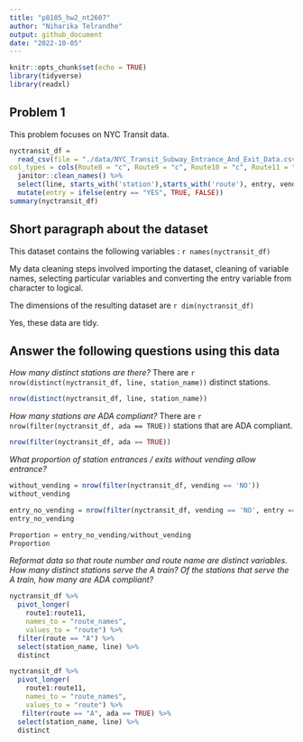 ```yaml
---
title: "p8105_hw2_nt2607"
author: "Niharika Telrandhe"
output: github_document 
date: "2022-10-05"
---
```


```r
knitr::opts_chunk$set(echo = TRUE)
library(tidyverse)
library(readxl)
```

## Problem 1
This problem focuses on NYC Transit data.

```r
nyctransit_df = 
  read_csv(file = "./data/NYC_Transit_Subway_Entrance_And_Exit_Data.csv",
col_types = cols(Route8 = "c", Route9 = "c", Route10 = "c", Route11 = "c")) %>% 
  janitor::clean_names() %>% 
  select(line, starts_with('station'),starts_with('route'), entry, vending, entrance_type, ada, -station_location) %>% 
  mutate(entry = ifelse(entry == "YES", TRUE, FALSE))
summary(nyctransit_df)
```
## Short paragraph about the dataset

This dataset contains the following variables : `r names(nyctransit_df)`

My data cleaning steps involved importing the dataset, cleaning of variable names, selecting particular variables and converting the entry variable from character to logical.

The dimensions of the resulting dataset are `r dim(nyctransit_df)`

Yes, these data are tidy.

## Answer the following questions using this data

*How many distinct stations are there?*
There are `r nrow(distinct(nyctransit_df, line, station_name))` distinct stations.
```r
nrow(distinct(nyctransit_df, line, station_name))
```

*How many stations are ADA compliant?*
There are `r nrow(filter(nyctransit_df, ada == TRUE))` stations that are ADA compliant.

```r
nrow(filter(nyctransit_df, ada == TRUE))
```

*What proportion of station entrances / exits without vending allow entrance?*
```r
without_vending = nrow(filter(nyctransit_df, vending == 'NO'))
without_vending

entry_no_vending = nrow(filter(nyctransit_df, vending == 'NO', entry == 'TRUE'))
entry_no_vending

Proportion = entry_no_vending/without_vending
Proportion

```

*Reformat data so that route number and route name are distinct variables. How many distinct stations serve the A train? Of the stations that serve the A train, how many are ADA compliant?*

```r
nyctransit_df %>%
  pivot_longer(
    route1:route11,
    names_to = "route_names",
    values_to = "route") %>% 
  filter(route == "A") %>% 
  select(station_name, line) %>% 
  distinct

nyctransit_df %>% 
  pivot_longer(
    route1:route11,
    names_to = "route_names",
    values_to = "route") %>% 
   filter(route == "A", ada == TRUE) %>% 
  select(station_name, line) %>% 
  distinct
```











